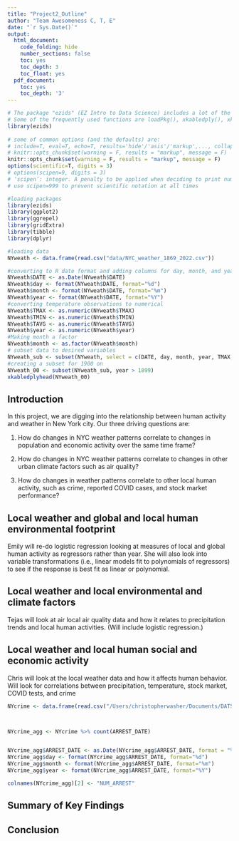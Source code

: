 ```yaml
---
title: "Project2_Outline"
author: "Team Awesomeness C, T, E"
date: "`r Sys.Date()`"
output:
  html_document:
    code_folding: hide
    number_sections: false
    toc: yes
    toc_depth: 3
    toc_float: yes
  pdf_document:
    toc: yes
    toc_depth: '3'
---
```


```r
# The package "ezids" (EZ Intro to Data Science) includes a lot of the helper functions we developed for the course. 
# Some of the frequently used functions are loadPkg(), xkabledply(), xkablesummary(), uzscale(), etc.
library(ezids)
 
# some of common options (and the defaults) are: 
# include=T, eval=T, echo=T, results='hide'/'asis'/'markup',..., collapse=F, warning=T, message=T, error=T, cache=T, fig.width=6, fig.height=4, fig.dim=c(6,4) #inches, fig.align='left'/'center','right', 
# knitr::opts_chunk$set(warning = F, results = "markup", message = F)
knitr::opts_chunk$set(warning = F, results = "markup", message = F)
options(scientific=T, digits = 3) 
# options(scipen=9, digits = 3) 
# ‘scipen’: integer. A penalty to be applied when deciding to print numeric values in fixed or exponential notation.  Positive values bias towards fixed and negative towards scientific notation: fixed notation will be preferred unless it is more than ‘scipen’ digits wider.
# use scipen=999 to prevent scientific notation at all times
```

```r
#loading packages 
library(ezids)
library(ggplot2)
library(ggrepel)
library(gridExtra)
library(tibble)
library(dplyr)

#loading data 
NYweath <- data.frame(read.csv("data/NYC_weather_1869_2022.csv"))

#converting to R date format and adding columns for day, month, and year
NYweath$DATE <- as.Date(NYweath$DATE)
NYweath$day <- format(NYweath$DATE, format="%d")
NYweath$month <- format(NYweath$DATE, format="%m")
NYweath$year <- format(NYweath$DATE, format="%Y")
#converting temperature observations to numerical
NYweath$TMAX <- as.numeric(NYweath$TMAX)
NYweath$TMIN <- as.numeric(NYweath$TMIN)
NYweath$TAVG <- as.numeric(NYweath$TAVG)
NYweath$year <- as.numeric(NYweath$year)
#Making month a factor
NYweath$month <- as.factor(NYweath$month)
# subset data to desired variables
NYweath_sub <- subset(NYweath, select = c(DATE, day, month, year, TMAX, TMIN, TAVG, PRCP, SNOW)) 
#creating a subset for 1900 on
NYweath_00 <- subset(NYweath_sub, year > 1899)
xkabledplyhead(NYweath_00)
```


## Introduction  

In this project, we are digging into the relationship between human activity and weather in New York city. Our three driving questions are:  

1. How do changes in NYC weather patterns correlate to changes in population and economic activity over the same time frame?  

2. How do changes in NYC weather patterns correlate to changes in other urban climate factors such as air quality?  

3. How do changes in weather patterns correlate to other local human activity, such as  crime, reported COVID cases, and stock market performance?  


## Local weather and global and local human environmental footprint

Emily will re-do logistic regression looking at measures of local and global human activity as regressors rather than year. She will also look into variable transformations (i.e., linear models fit to polynomials of regressors) to see if the response is best fit as linear or polynomial.  

## Local weather and local environmental and climate factors  

Tejas will look at air local air quality data and how it relates to precipitation trends and local human activities.  (Will include logistic regression.)  

## Local weather and local human social and economic activity

Chris will look at the local weather data and how it affects human behavior. Will look for correlations between precipitation, temperature, stock market, COVID tests, and crime

```r

NYcrime <- data.frame(read.csv("/Users/christopherwasher/Documents/DATS6101/NYPD_Arrests_Data__Historic_.csv"))



NYcrime_agg <- NYcrime %>% count(ARREST_DATE)


NYcrime_agg$ARREST_DATE <- as.Date(NYcrime_agg$ARREST_DATE, format = "%m/%d/%Y")
NYcrime_agg$day <- format(NYcrime_agg$ARREST_DATE, format="%d")
NYcrime_agg$month <- format(NYcrime_agg$ARREST_DATE, format="%m")
NYcrime_agg$year <- format(NYcrime_agg$ARREST_DATE, format="%Y")

colnames(NYcrime_agg)[2] <- "NUM_ARREST"

```


## Summary of Key Findings  

## Conclusion  
